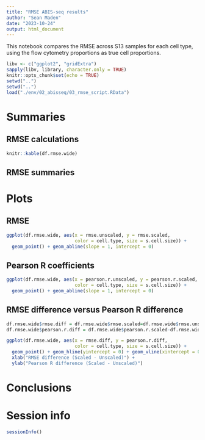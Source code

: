 ```yaml
---
title: "RMSE ABIS-seq results"
author: "Sean Maden"
date: "2023-10-24"
output: html_document
---
```


This notebook compares the RMSE across S13 samples for each cell type, using the
flow cytometry proportions as true cell proportions.

```r
libv <- c("ggplot2", "gridExtra")
sapply(libv, library, character.only = TRUE)
knitr::opts_chunk$set(echo = TRUE)
setwd("..")
setwd("..")
load("./env/02_abisseq/03_rmse_script.RData")
```

# Summaries

## RMSE calculations

```r
knitr::kable(df.rmse.wide)
```

## RMSE summaries

# Plots

## RMSE

```r
ggplot(df.rmse.wide, aes(x = rmse.unscaled, y = rmse.scaled,
                         color = cell.type, size = s.cell.size)) + 
  geom_point() + geom_abline(slope = 1, intercept = 0)
```

## Pearson R coefficients

```r
ggplot(df.rmse.wide, aes(x = pearson.r.unscaled, y = pearson.r.scaled,
                         color = cell.type, size = s.cell.size)) + 
  geom_point() + geom_abline(slope = 1, intercept = 0)
```

## RMSE difference versus Pearson R difference

```r
df.rmse.wide$rmse.diff = df.rmse.wide$rmse.scaled=df.rmse.wide$rmse.unscaled
df.rmse.wide$pearson.r.diff = df.rmse.wide$pearson.r.scaled-df.rmse.wide$pearson.r.unscaled

ggplot(df.rmse.wide, aes(x = rmse.diff, y = pearson.r.diff,
                         color = cell.type, size = s.cell.size)) + 
  geom_point() + geom_hline(yintercept = 0) + geom_vline(xintercept = 0) +
  xlab("RMSE difference (Scaled - Unscaled)") +
  ylab("Pearson R difference (Scaled - Unscaled)")
```

# Conclusions

# Session info

```r
sessionInfo()
```
